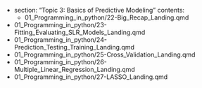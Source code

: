 
- section: "Topic 3: Basics of Predictive Modeling"
contents:
  - 01_Programming_in_python/22-Big_Recap_Landing.qmd
- 01_Programming_in_python/23-Fitting_Evaluating_SLR_Models_Landing.qmd
- 01_Programming_in_python/24-Prediction_Testing_Training_Landing.qmd
- 01_Programming_in_python/25-Cross_Validation_Landing.qmd
- 01_Programming_in_python/26-Multiple_Linear_Regression_Landing.qmd
- 01_Programming_in_python/27-LASSO_Landing.qmd